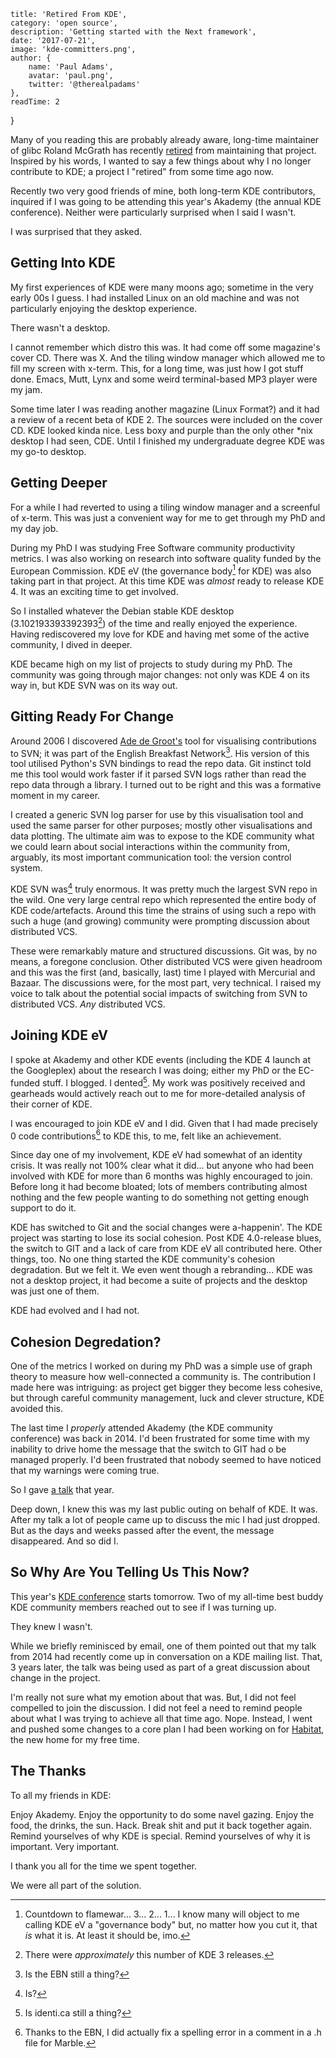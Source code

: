 
    title: 'Retired From KDE',
    category: 'open source',
    description: 'Getting started with the Next framework',
    date: '2017-07-21',
    image: 'kde-committers.png',
    author: {
        name: 'Paul Adams',
        avatar: 'paul.png',
        twitter: '@therealpadams'
    },
    readTime: 2
}


Many of you reading this are probably already aware, long-time
maintainer of glibc Roland McGrath has recently
[retired](https://www.theregister.co.uk/2017/07/10/glibc_maintainer_roland_mcgrath_steps_down/)
from maintaining that project. Inspired by his words, I wanted to say
a few things about why I no longer contribute to KDE; a project I
"retired" from some time ago now.

Recently two very good friends of mine, both long-term KDE
contributors, inquired if I was going to be attending this year's
Akademy (the annual KDE conference). Neither were particularly
surprised when I said I wasn't.

I was surprised that they asked.

## Getting Into KDE

My first experiences of KDE were many moons ago; sometime in the very
early 00s I guess. I had installed Linux on an old machine and was not
particularly enjoying the desktop experience.

There wasn't a desktop.

I cannot remember which distro this was. It had come off some
magazine's cover CD. There was X. And the tiling window manager which
allowed me to fill my screen with x-term. This, for a long time, was
just how I got stuff done. Emacs, Mutt, Lynx and some weird
terminal-based MP3 player were my jam.

Some time later I was reading another magazine (Linux Format?) and it
had a review of a recent beta of KDE 2. The sources were included on
the cover CD. KDE looked kinda nice. Less boxy and purple than the
only other *nix desktop I had seen, CDE. Until I finished my
undergraduate degree KDE was my go-to desktop.

## Getting Deeper

For a while I had reverted to using a tiling window manager and a
screenful of x-term. This was just a convenient way for me to get
through my PhD and my day job.

During my PhD I was studying Free Software community productivity
metrics. I was also working on research into software quality funded
by the European Commission. KDE eV (the governance body[^1] for KDE)
was also taking part in that project. At this time KDE was _almost_
ready to release KDE 4. It was an exciting time to get involved.

So I installed whatever the Debian stable KDE desktop
(3.102193393392393[^2]) of the time and really enjoyed the
experience. Having rediscovered my love for KDE and having met some of
the active community, I dived in deeper.

KDE became high on my list of projects to study during my PhD. The
community was going through major changes: not only was KDE 4 on its
way in, but KDE SVN was on its way out.

## Gitting Ready For Change

Around 2006 I discovered [Ade de
Groot's](https://en.wikipedia.org/wiki/Adriaan_de_Groot_(software_developer))
tool for visualising contributions to SVN; it was part of the English
Breakfast Network[^3]. His version of this tool utilised Python's SVN
bindings to read the repo data. Git instinct told me this tool would
work faster if it parsed SVN logs rather than read the repo data
through a library. I turned out to be right and this was a formative
moment in my career.

I created a generic SVN log parser for use by this visualisation tool
and used the same parser for other purposes; mostly other
visualisations and data plotting. The ultimate aim was to expose to
the KDE community what we could learn about social interactions within
the community from, arguably, its most important communication tool:
the version control system.

KDE SVN was[^4] truly enormous. It was pretty much the largest SVN
repo in the wild. One very large central repo which represented the
entire body of KDE code/artefacts. Around this time the strains of
using such a repo with such a huge (and growing) community were
prompting discussion about distributed VCS.

These were remarkably mature and structured discussions. Git was, by
no means, a foregone conclusion. Other distributed VCS were given
headroom and this was the first (and, basically, last) time I played
with Mercurial and Bazaar. The discussions were, for the most part,
very technical. I raised my voice to talk about the potential social
impacts of switching from SVN to distributed VCS. _Any_ distributed
VCS.

## Joining KDE eV

I spoke at Akademy and other KDE events (including the KDE 4 launch at
the Googleplex) about the research I was doing; either my PhD or the
EC-funded stuff. I blogged. I dented[^5]. My work was positively
received and gearheads would actively reach out to me for
more-detailed analysis of their corner of KDE.

I was encouraged to join KDE eV and I did. Given that I had made
precisely 0 code contributions[^6] to KDE this, to me, felt like an
achievement.

Since day one of my involvement, KDE eV had somewhat of an identity
crisis. It was really not 100% clear what it did... but anyone who
had been involved with KDE for more than 6 months was highly
encouraged to join. Before long it had become bloated; lots of members
contributing almost nothing and the few people wanting to do something
not getting enough support to do it.

KDE has switched to Git and the social changes were a-happenin'. The
KDE project was starting to lose its social cohesion. Post KDE
4.0-release blues, the switch to GIT and a lack of care from KDE eV
all contributed here. Other things, too. No one thing started the KDE
community's cohesion degradation. But we felt it. We even went though
a rebranding... KDE was not a desktop project, it had become a suite
of projects and the desktop was just one of them.

KDE had evolved and I had not.

## Cohesion Degredation?

One of the metrics I worked on during my PhD was a simple use of graph
theory to measure how well-connected a community is. The contribution
I made here was intriguing: as project get bigger they become less
cohesive, but through careful community management, luck and clever
structure, KDE avoided this. 

The last time I _properly_ attended Akademy (the KDE community
conference) was back in 2014. I'd been frustrated for some time with
my inability to drive home the message that the switch to GIT had o be
managed properly. I'd been frustrated that nobody seemed to have
noticed that my warnings were coming true.

So I gave [a
talk](https://conf.kde.org/en/Akademy2014/public/events/167) that
year.

Deep down, I knew this was my last public outing on behalf of KDE. It
was. After my talk a lot of people came up to discuss the mic I had
just dropped. But as the days and weeks passed after the event, the
message disappeared. And so did I.

## So Why Are You Telling Us This Now?

This year's [KDE conference](https://akademy.kde.org/2017) starts
tomorrow. Two of my all-time best buddy KDE community members reached
out to see if I was turning up.

They knew I wasn't.

While we briefly reminisced by email, one of them pointed out that my
talk from 2014 had recently come up in conversation on a KDE mailing
list. That, 3 years later, the talk was being used as part of a great
discussion about change in the project.

I'm really not sure what my emotion about that was. But, I did not
feel compelled to join the discussion. I did not feel a need to remind
people about what I was trying to achieve all that time
ago. Nope. Instead, I went and pushed some changes to a core plan I
had been working on for [Habitat](https://habitat.sh), the new home
for my free time.

## The Thanks

To all my friends in KDE:

Enjoy Akademy. Enjoy the opportunity to do some navel gazing. Enjoy
the food, the drinks, the sun. Hack. Break shit and put it back
together again. Remind yourselves of why KDE is special. Remind
yourselves of why it is important. Very important.

I thank you all for the time we spent together.

We were all part of the solution.

[^1]: Countdown to flamewar... 3... 2... 1... I know many will object to me calling KDE eV a "governance body" but, no matter how you cut it, that _is_ what it is. At least it should be, imo.
[^2]: There were _approximately_ this number of KDE 3 releases.
[^3]: Is the EBN still a thing?
[^4]: Is?
[^5]: Is identi.ca still a thing?
[^6]: Thanks to the EBN, I did actually fix a spelling error in a comment in a .h file for Marble[^7].
[^7]: This makes me a true C++ h4xX0r, right?
